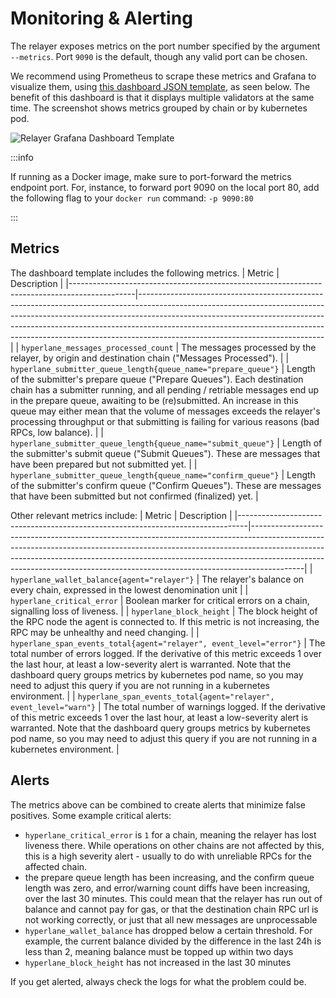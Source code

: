 # Monitoring & Alerting

The relayer exposes metrics on the port number specified by the argument `--metrics`. Port `9090` is the default, though any valid port can be chosen. 

We recommend using Prometheus to scrape these metrics and Grafana to visualize them, using [this dashboard JSON template](https://github.com/hyperlane-xyz/hyperlane-monorepo/blob/2f7f714c5b698fedcead9825f52da6ef95f96be1/tools/grafana/easy-relayer-dashboard-template.json), as seen below. The benefit of this dashboard is that it displays multiple validators at the same time. The screenshot shows metrics grouped by chain or by kubernetes pod.

![Relayer Grafana Dashboard Template](/img/dashboard-template-relayer.png)

:::info

If running as a Docker image, make sure to port-forward the metrics endpoint port. For, instance, to forward port 9090 on the local port 80, add the following flag to your `docker run` command: `-p 9090:80`

:::

## Metrics

The dashboard template includes the following metrics.
| Metric                                                                                       | Description                                                                                                                                                                                                                                                                                                                                                          |
|----------------------------------------------------------------------------------------------|----------------------------------------------------------------------------------------------------------------------------------------------------------------------------------------------------------------------------------------------------------------------------------------------------------------------------------------------------------------------|
| `hyperlane_messages_processed_count`                                                         | The messages processed by the relayer, by origin and destination chain ("Messages Processed").                                                                                                                                                                                                                                                                       |
| `hyperlane_submitter_queue_length{queue_name="prepare_queue"}`                               | Length of the submitter's prepare queue ("Prepare Queues"). Each destination chain has a submitter running, and all pending / retriable messages end up in the prepare queue, awaiting to be (re)submitted. An increase in this queue may either mean that the volume of messages exceeds the relayer's processing throughput or that submitting is failing for various reasons (bad RPCs, low balance).   |
| `hyperlane_submitter_queue_length{queue_name="submit_queue"}`                                | Length of the submitter's submit queue ("Submit Queues"). These are messages that have been prepared but not submitted yet.                                                                                                                                                                                                                                          |
| `hyperlane_submitter_queue_length{queue_name="confirm_queue"}`                               | Length of the submitter's confirm queue ("Confirm Queues"). These are messages that have been submitted but not confirmed (finalized) yet.                                                                                                                                                                                                                            |

Other relevant metrics include:
| Metric                                                                         | Description                                                                                                                                                                                                                                                                                                                         |
|--------------------------------------------------------------------------------|-------------------------------------------------------------------------------------------------------------------------------------------------------------------------------------------------------------------------------------------------------------------------------------------------------------------------------------|
| `hyperlane_wallet_balance{agent="relayer"}`                                    | The relayer's balance on every chain, expressed in the lowest denomination unit                                                                                                                                                                                                                                                     |
| `hyperlane_critical_error`                                                     | Boolean marker for critical errors on a chain, signalling loss of liveness.                                                                                                                                                                                                                                                     |
| `hyperlane_block_height`                                                       | The block height of the RPC node the agent is connected to. If this metric is not increasing, the RPC may be unhealthy and need changing.                                                                                                                                                                                           |
| `hyperlane_span_events_total{agent="relayer", event_level="error"}`            | The total number of errors logged. If the derivative of this metric exceeds 1 over the last hour, at least a low-severity alert is warranted. Note that the dashboard query groups metrics by kubernetes pod name, so you may need to adjust this query if you are not running in a kubernetes environment.                                                             |
| `hyperlane_span_events_total{agent="relayer", event_level="warn"}`             | The total number of warnings logged. If the derivative of this metric exceeds 1 over the last hour, at least a low-severity alert is warranted. Note that the dashboard query groups metrics by kubernetes pod name, so you may need to adjust this query if you are not running in a kubernetes environment.                                                            |


## Alerts
The metrics above can be combined to create alerts that minimize false positives. Some example critical alerts:
- `hyperlane_critical_error` is `1` for a chain, meaning the relayer has lost liveness there. While operations on other chains are not affected by this, this is a high severity alert - usually to do with unreliable RPCs for the affected chain.
- the prepare queue length has been increasing, and the confirm queue length was zero, and error/warning count diffs have been increasing, over the last 30 minutes. This could mean that the relayer has run out of balance and cannot pay for gas, or that the destination chain RPC url is not working correctly, or just that all new messages are unprocessable
- `hyperlane_wallet_balance` has dropped below a certain threshold. For example, the current balance divided by the difference in the last 24h is less than 2, meaning balance must be topped up within two days
- `hyperlane_block_height` has not increased in the last 30 minutes

If you get alerted, always check the logs for what the problem could be.
